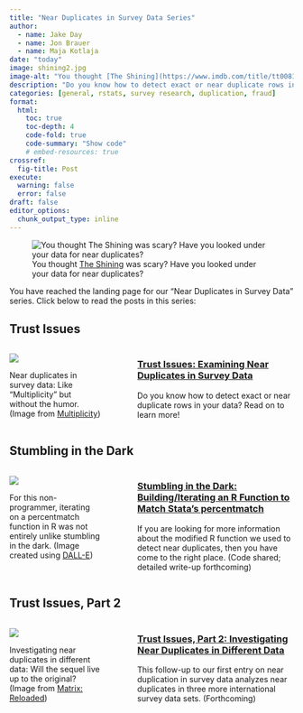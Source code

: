 ```yaml
---
title: "Near Duplicates in Survey Data Series"
author:
  - name: Jake Day
  - name: Jon Brauer
  - name: Maja Kotlaja
date: "today"
image: shining2.jpg
image-alt: "You thought [The Shining](https://www.imdb.com/title/tt0081505/) was scary? Have you looked under your data for near duplicates?"
description: "Do you know how to detect exact or near duplicate rows in your data? Read on to learn more!"
categories: [general, rstats, survey research, duplication, fraud]
format: 
  html:
    toc: true
    toc-depth: 4
    code-fold: true
    code-summary: "Show code"
    # embed-resources: true
crossref:
  fig-title: Post
execute:
  warning: false
  error: false
draft: false
editor_options: 
  chunk_output_type: inline
---
```


![You thought [The Shining](https://www.imdb.com/title/tt0081505/) was scary? Have you looked under your data for near duplicates?](shining2.jpg)

You have reached the landing page for our "Near Duplicates in Survey Data" series. Click below to read the posts in this series:  

## Trust Issues

:::: columns

::: {.column width="35%"}
::: {#fig-duplicates}
[![](multiplicity.jpg)](dup-series/duplicates.html)

Near duplicates in survey data: Like "Multiplicity" but without the humor. (Image from [Multiplicity](https://www.imdb.com/title/tt0117108/))
:::
:::

::: {.column width="5%"}
:::

::: {.column width="60%"}
### [Trust Issues: Examining Near Duplicates in Survey Data](dup-series/duplicates.html)
Do you know how to detect exact or near duplicate rows in your data? Read on to learn more! 
:::
::::

## Stumbling in the Dark

:::: columns

::: {.column width="35%"}
::: {#fig-pctmatchR}
[![](coding-dall-e.jpg)](dup-series/pctmatchR.html)

For this non-programmer, iterating on a percentmatch function in R was not entirely unlike stumbling in the dark. (Image created using [DALL-E](https://openai.com/dall-e-2))
:::
:::

::: {.column width="5%"}
:::

::: {.column width="60%"}
### [Stumbling in the Dark: Building/Iterating an R Function to Match Stata's percentmatch](dup-series/pctmatchR.html)
If you are looking for more information about the modified R function we used to detect near duplicates, then you have come to the right place. (Code shared; detailed write-up forthcoming) 
:::
::::

## Trust Issues, Part 2

:::: columns

::: {.column width="35%"}
::: {#fig-duplicates-pt2}
[![](matrix-sequel.jpg)](dup-series/duplicates-pt2.html)

Investigating near duplicates in different data: Will the sequel live up to the original? (Image from [Matrix: Reloaded](https://www.imdb.com/title/tt0234215/))
:::
:::

::: {.column width="5%"}
:::

::: {.column width="60%"}
### [Trust Issues, Part 2: Investigating Near Duplicates in Different Data](dup-series/duplicates-pt2.html)
This follow-up to our first entry on near duplication in survey data analyzes near duplicates in three more international survey data sets. (Forthcoming) 
:::
::::

